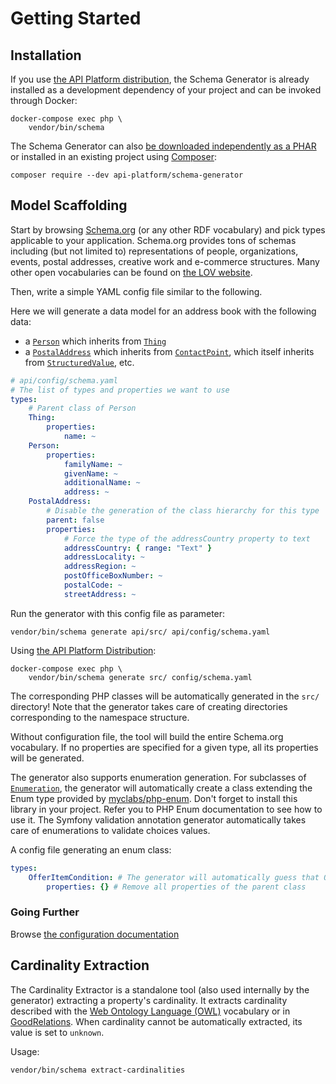 # Getting Started

## Installation

If you use [the API Platform distribution](../distribution/index.md), the Schema Generator is already installed as a development
dependency of your project and can be invoked through Docker:

```console
docker-compose exec php \
    vendor/bin/schema
```

The Schema Generator can also [be downloaded independently as a PHAR](https://github.com/api-platform/schema-generator/releases) or installed in an existing project using [Composer](https://getcomposer.org):

```console
composer require --dev api-platform/schema-generator
```

## Model Scaffolding

Start by browsing [Schema.org](https://schema.org) (or any other RDF vocabulary) and pick types applicable to your application. Schema.org provides
tons of schemas including (but not limited to) representations of people, organizations, events, postal addresses, creative
work and e-commerce structures. Many other open vocabularies can be found on [the LOV website](https://lov.linkeddata.es/).

Then, write a simple YAML config file similar to the following.

Here we will generate a data model for an address book with the following data:

-   a [`Person`](https://schema.org/Person) which inherits from [`Thing`](https://schema.org/Thing)
-   a [`PostalAddress`](https://schema.org/PostalAddress) which inherits from [`ContactPoint`](https://schema.org/ContactPoint), which itself inherits from [`StructuredValue`](https://schema.org/StructuredValue), etc.

```yaml
# api/config/schema.yaml
# The list of types and properties we want to use
types:
    # Parent class of Person
    Thing:
        properties:
            name: ~
    Person:
        properties:
            familyName: ~
            givenName: ~
            additionalName: ~
            address: ~
    PostalAddress:
        # Disable the generation of the class hierarchy for this type
        parent: false
        properties:
            # Force the type of the addressCountry property to text
            addressCountry: { range: "Text" }
            addressLocality: ~
            addressRegion: ~
            postOfficeBoxNumber: ~
            postalCode: ~
            streetAddress: ~
```

Run the generator with this config file as parameter:

```console
vendor/bin/schema generate api/src/ api/config/schema.yaml
```

Using [the API Platform Distribution](../distribution/index.md):

```console
docker-compose exec php \
    vendor/bin/schema generate src/ config/schema.yaml
```

The corresponding PHP classes will be automatically generated in the `src/` directory!
Note that the generator takes care of creating directories corresponding to the namespace structure.

Without configuration file, the tool will build the entire Schema.org vocabulary. If no properties are specified for a given
type, all its properties will be generated.

The generator also supports enumeration generation. For subclasses of [`Enumeration`](https://schema.org/Enumeration), the
generator will automatically create a class extending the Enum type provided by [myclabs/php-enum](https://github.com/myclabs/php-enum).
Don't forget to install this library in your project. Refer you to PHP Enum documentation to see how to use it. The Symfony
validation annotation generator automatically takes care of enumerations to validate choices values.

A config file generating an enum class:

```yaml
types:
    OfferItemCondition: # The generator will automatically guess that OfferItemCondition is subclass of Enum
        properties: {} # Remove all properties of the parent class
```

### Going Further

Browse [the configuration documentation](configuration.md)

## Cardinality Extraction

The Cardinality Extractor is a standalone tool (also used internally by the generator) extracting a property's cardinality.
It extracts cardinality described with the [Web Ontology Language (OWL)](https://en.wikipedia.org/wiki/Web_Ontology_Language) vocabulary or in [GoodRelations](http://www.heppnetz.de/projects/goodrelations/). When cardinality cannot be automatically extracted, its value is set to `unknown`.

Usage:

```console
vendor/bin/schema extract-cardinalities
```
